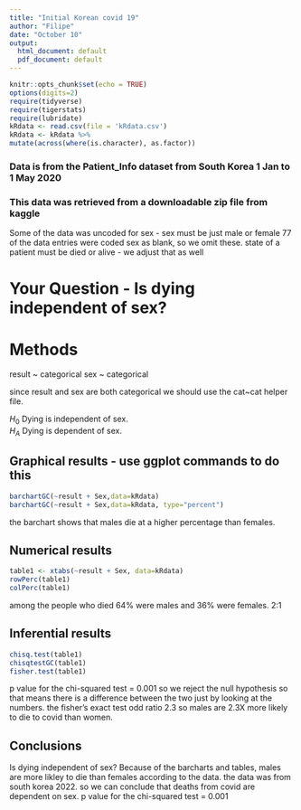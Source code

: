 ```yaml
---
title: "Initial Korean covid 19"
author: "Filipe"
date: "October 10"
output:
  html_document: default
  pdf_document: default
---
```


```r
knitr::opts_chunk$set(echo = TRUE)
options(digits=2)
require(tidyverse)
require(tigerstats)
require(lubridate)
kRdata <- read.csv(file = 'kRdata.csv')
kRdata <- kRdata %>%
mutate(across(where(is.character), as.factor))

```
### Data is from the Patient_Info dataset from South Korea 1 Jan to 1 May 2020
### This data was retrieved from a downloadable zip file from kaggle

Some of the data was uncoded for sex - sex must be just male or female
77 of the data entries were coded sex  as blank, so we omit these.
state of a patient must be died or alive - we adjust that as well   
  
# Your Question - Is dying independent of sex?

# Methods
result ~ categorical 
sex ~ categorical 

since result and sex are both categorical we should use the cat~cat helper file. 

$H_0$ Dying is independent of sex.    
$H_A$ Dying is dependent of sex.     



## Graphical results - use ggplot commands to do this  

```r
barchartGC(~result + Sex,data=kRdata)
barchartGC(~result + Sex,data=kRdata, type="percent")

```

the barchart shows that males die at a higher percentage than females. 


  
## Numerical results

```r
table1 <- xtabs(~result + Sex, data=kRdata)
rowPerc(table1)
colPerc(table1)
```

among the people who died 64% were males and 36% were females. 2:1

## Inferential results 

```r
chisq.test(table1)
chisqtestGC(table1)
fisher.test(table1)
```

p value for the chi-squared test = 0.001 so we reject the null hypothesis so that means there is a difference between the two just by looking at the numbers. the fisher's exact test odd ratio 2.3 so males are 2.3X more likely to die to covid than women. 

## Conclusions

Is dying independent of sex? Because of the barcharts and tables, males are more likley to die than females according to the data. the data was from south korea 2022. so we can conclude that deaths from covid are dependent on sex. p value for the chi-squared test = 0.001